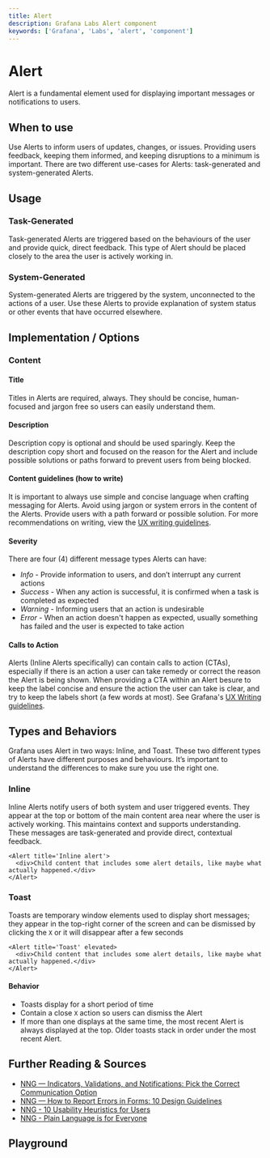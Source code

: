 ```yaml
---
title: Alert
description: Grafana Labs Alert component
keywords: ['Grafana', 'Labs', 'alert', 'component']
---
```


# Alert <Badge text='ready' color='green'></Badge> <StorybookLink path='/story/overlays-alert-toast--basic'/>

Alert is a fundamental element used for displaying important messages or notifications to users.

## When to use

Use Alerts to inform users of updates, changes, or issues. Providing users feedback, keeping them informed, and keeping disruptions to a minimum is important. There are two different use-cases for Alerts: task-generated and system-generated Alerts.

## Usage

### Task-Generated
Task-generated Alerts are triggered based on the behaviours of the user and provide quick, direct feedback. This type of Alert should be placed closely to the area the user is actively working in.

### System-Generated
System-generated Alerts are triggered by the system, unconnected to the actions of a user. Use these Alerts to provide explanation of system status or other events that have occurred elsewhere.

## Implementation / Options

### Content

#### Title
Titles in Alerts are required, always. They should be concise, human-focused and jargon free so users can easily understand them.

#### Description
Description copy is optional and should be used sparingly. Keep the description copy short and focused on the reason for the Alert and include possible solutions or paths forward to prevent users from being blocked.

#### Content guidelines (how to write)
It is important to always use simple and concise language when crafting messaging for Alerts. Avoid using jargon or system errors in the content of the Alerts. Provide users with a path forward or possible solution. For more recommendations on writing, view the [UX writing guidelines](https://grafana.com/docs/writers-toolkit/write/style-guide/ux-writing/).

#### Severity
There are four (4) different message types Alerts can have:
- *Info* - Provide information to users, and don’t interrupt any current actions
- *Success* - When any action is successful, it is confirmed when a task is completed as expected
- *Warning* - Informing users that an action is undesirable
- *Error* - When an action doesn't happen as expected, usually something has failed and the user is expected to take action

#### Calls to Action
Alerts (Inline Alerts specifically) can contain calls to action (CTAs), especially if there is an action a user can take remedy or correct the reason the Alert is being shown. When providing a CTA within an Alert besure to keep the label concise and ensure the action the user can take is clear, and try to keep the labels short (a few words at most). See Grafana's [UX Writing guidelines](https://grafana.com/docs/writers-toolkit/write/style-guide/ux-writing/).

## Types and Behaviors
Grafana uses Alert in two ways: Inline, and Toast. These two different types of Alerts have different purposes and behaviours. It’s important to understand the differences to make sure you use the right one.

### Inline
Inline Alerts notify users of both system and user triggered events. They appear at the top or bottom of the main content area near where the user is actively working. This maintains context and supports understanding. These messages are task-generated and provide direct, contextual feedback.

```tsx live
<Alert title='Inline alert'>
  <div>Child content that includes some alert details, like maybe what actually happened.</div>
</Alert>
```

### Toast
Toasts are temporary window elements used to display short messages; they appear in the top-right corner of the screen and can be dismissed by clicking the `X` or it will disappear after a few seconds

```tsx live
<Alert title='Toast' elevated>
  <div>Child content that includes some alert details, like maybe what actually happened.</div>
</Alert>
```

#### Behavior
- Toasts display for a short period of time
- Contain a close `X` action so users can dismiss the Alert
- If more than one displays at the same time, the most recent Alert is always displayed at the top. Older toasts stack in order under the most recent Alert.


## Further Reading & Sources

- [NNG — Indicators, Validations, and Notifications: Pick the Correct Communication Option](https://www.nngroup.com/articles/indicators-validations-notifications/)
- [NNG — How to Report Errors in Forms: 10 Design Guidelines](https://www.nngroup.com/articles/errors-forms-design-guidelines/)
- [NNG - 10 Usability Heuristics for Users](https://www.nngroup.com/articles/ten-usability-heuristics/)
- [NNG - Plain Language is for Everyone](https://www.nngroup.com/articles/plain-language-experts/)

## Playground

<ComponentEmbed path='/story/overlays-alert-toast--basic' />